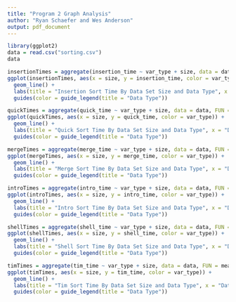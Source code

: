 ```yaml
---
title: "Program 2 Graph Analysis"
author: "Ryan Schaefer and Wes Anderson"
output: pdf_document
---
```


```r
library(ggplot2)
data = read.csv("sorting.csv")
data
```
```r
insertionTimes = aggregate(insertion_time ~ var_type + size, data = data, FUN = mean)
ggplot(insertionTimes, aes(x = size, y = insertion_time, color = var_type)) + 
  geom_line() + 
  labs(title = "Insertion Sort Time By Data Set Size and Data Type", x = "Data Set Size", y = "Insertion Sort Time") + 
  guides(color = guide_legend(title = "Data Type"))
```

```r
quickTimes = aggregate(quick_time ~ var_type + size, data = data, FUN = mean)
ggplot(quickTimes, aes(x = size, y = quick_time, color = var_type)) + 
  geom_line() + 
  labs(title = "Quick Sort Time By Data Set Size and Data Type", x = "Data Set Size", y = "Quick Sort Time") + 
  guides(color = guide_legend(title = "Data Type"))
```

```r
mergeTimes = aggregate(merge_time ~ var_type + size, data = data, FUN = mean)
ggplot(mergeTimes, aes(x = size, y = merge_time, color = var_type)) + 
  geom_line() + 
  labs(title = "Merge Sort Time By Data Set Size and Data Type", x = "Data Set Size", y = "Merge Sort Time") + 
  guides(color = guide_legend(title = "Data Type"))
```

```r
introTimes = aggregate(intro_time ~ var_type + size, data = data, FUN = mean)
ggplot(introTimes, aes(x = size, y = intro_time, color = var_type)) + 
  geom_line() + 
  labs(title = "Intro Sort Time By Data Set Size and Data Type", x = "Data Set Size", y = "Intro Sort Time") + 
  guides(color = guide_legend(title = "Data Type"))
```

```r
shellTimes = aggregate(shell_time ~ var_type + size, data = data, FUN = mean)
ggplot(shellTimes, aes(x = size, y = shell_time, color = var_type)) + 
  geom_line() + 
  labs(title = "Shell Sort Time By Data Set Size and Data Type", x = "Data Set Size", y = "Shell Sort Time") + 
  guides(color = guide_legend(title = "Data Type"))
```

```r
timTimes = aggregate(tim_time ~ var_type + size, data = data, FUN = mean)
ggplot(timTimes, aes(x = size, y = tim_time, color = var_type)) + 
  geom_line() + 
  labs(title = "Tim Sort Time By Data Set Size and Data Type", x = "Data Set Size", y = "Tim Sort Time") + 
  guides(color = guide_legend(title = "Data Type"))
```

